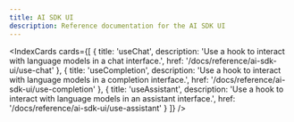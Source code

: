 ```yaml
---
title: AI SDK UI
description: Reference documentation for the AI SDK UI
---
```


<IndexCards
  cards={[
    {
      title: 'useChat',
      description:
        'Use a hook to interact with language models in a chat interface.',
      href: '/docs/reference/ai-sdk-ui/use-chat'
    },
    {
      title: 'useCompletion',
      description:
        'Use a hook to interact with language models in a completion interface.',
      href: '/docs/reference/ai-sdk-ui/use-completion'
    },
    {
      title: 'useAssistant',
      description:
        'Use a hook to interact with language models in an assistant interface.',
      href: '/docs/reference/ai-sdk-ui/use-assistant'
    }
  ]}
/>

